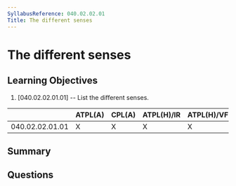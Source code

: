 ```yaml
---
SyllabusReference: 040.02.02.01
Title: The different senses
---
```


# The different senses

## Learning Objectives

1. [040.02.02.01.01] -- List the different senses.

|                 | ATPL(A) | CPL(A) | ATPL(H)/IR | ATPL(H)/VFR | CPL(H) | IR  | CBIR(A) |
| --------------- | ------- | ------ | ---------- | ----------- | ------ | --- | ------- |
| 040.02.02.01.01 | X       | X      | X          | X           | X      | X   | X       |

## Summary

## Questions
